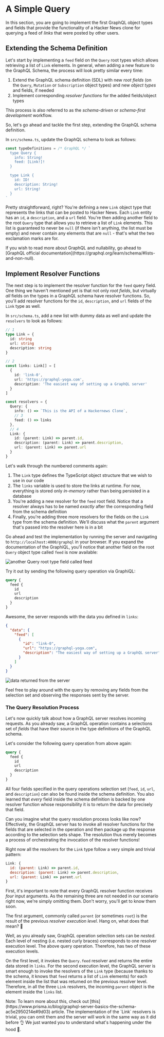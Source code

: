
# A Simple Query

In this section, you are going to implement the first GraphQL object types and fields that provide
the functionality of a Hacker News clone for querying a feed of _links_ that were posted by other
users.

## Extending the Schema Definition

Let's start by implementing a `feed` field on the `Query` root types which allows retrieving a list
of `Link` elements. In general, when adding a new feature to the GraphQL Schema, the process will
look pretty similar every time:

1. Extend the GraphQL schema definition (SDL) with new _root fields_ (on the `Query`, `Mutation` or
   `Subscription` object types) and new _object types_ and fields, if needed
2. Implement corresponding _resolver functions_ for the added fields/object types

This process is also referred to as the _schema-driven_ or _schema-first development_ workflow.

So, let's go ahead and tackle the first step, extending the GraphQL schema definition.

In `src/schema.ts`, update the GraphQL schema to look as follows:

```ts filename="src/schema.ts"
const typeDefinitions = /* GraphQL */ `
  type Query {
    info: String!
    feed: [Link!]!
  }

  type Link {
    id: ID!
    description: String!
    url: String!
  }
`
```

Pretty straightforward, right? You're defining a new `Link` object type that represents the links
that can be posted to Hacker News. Each `Link` entity has an `id`, a `description`, and a `url`
field. You're then adding another field to the root `Query` type that allows you to retrieve a list
of `Link` elements. This list is guaranteed to never be `null` (if there isn't anything, the list
must be empty) and never contain any elements that are `null` - that's what the two exclamation
marks are for.

<Callout>
  If you wish to read more about GraphQL and nullability, go ahead to [GraphQL official
  documentation](https://graphql.org/learn/schema/#lists-and-non-null).
</Callout>

## Implement Resolver Functions

The next step is to implement the resolver function for the `feed` query field. One thing we haven't
mentioned yet is that not only _root fields_, but virtually _all_ fields on the types in a GraphQL
schema have resolver functions. So, you'll add resolver functions for the `id`, `description`, and
`url` fields of the `Link` type as well.

In `src/schema.ts`, add a new list with dummy data as well and update the `resolvers` to look as
follows:

```ts filename="src/schema.ts"
// 1
type Link = {
  id: string
  url: string
  description: string
}

// 2
const links: Link[] = [
  {
    id: 'link-0',
    url: 'https://graphql-yoga.com',
    description: 'The easiest way of setting up a GraphQL server'
  }
]

const resolvers = {
  Query: {
    info: () => `This is the API of a Hackernews Clone`,
    // 3
    feed: () => links
  },
  // 4
  Link: {
    id: (parent: Link) => parent.id,
    description: (parent: Link) => parent.description,
    url: (parent: Link) => parent.url
  }
}
```

Let's walk through the numbered comments again:

1. The `Link` type defines the TypeScript object structure that we wish to use in our code
2. The `links` variable is used to store the links at runtime. For now, everything is stored only
   _in-memory_ rather than being persisted in a database
3. You're adding a new resolver for the `feed` root field. Notice that a resolver always has to be
   named _exactly_ after the corresponding field from the schema definition
4. Finally, you're adding three more resolvers for the fields on the `Link` type from the schema
   definition. We'll discuss what the `parent` argument that's passed into the resolver here is in a
   bit

Go ahead and test the implementation by running the server and navigating to
`http://localhost:4000/graphql` in your browser. If you expand the documentation of the GraphiQL,
you'll notice that another field on the root `Query` object type called `feed` is now available:

![another `Query` root type field called feed](/assets/tutorial/basic/05-a-simple-mutation/feed-link-query-response.png)

Try it out by sending the following query operation via GraphiQL:

```graphql
query {
  feed {
    id
    url
    description
  }
}
```

Awesome, the server responds with the data you defined in `links`:

```json
{
  "data": {
    "feed": [
      {
        "id": "link-0",
        "url": "https://graphql-yoga.com",
        "description": "The easiest way of setting up a GraphQL server"
      }
    ]
  }
}
```

![data returned from the server](/assets/tutorial/basic/04-a-simple-query/feed-query-response.png)

Feel free to play around with the query by removing any fields from the selection set and observing
the responses sent by the server.

### The Query Resolution Process

Let's now quickly talk about how a GraphQL server resolves incoming requests. As you already saw, a
GraphQL operation contains a selections set of _fields_ that have their source in the type
definitions of the GraphQL schema.

Let's consider the following query operation from above again:

```graphql
query {
  feed {
    id
    url
    description
  }
}
```

All four fields specified in the query operations selection set (`feed`, `id`, `url`, and
`description`) can also be found inside the schema definition. You also learned that _every_ field
inside the schema definition is backed by one resolver function whose responsibility it is to return
the data for precisely that field.

Can you imagine what the query resolution process looks like now? Effectively, the GraphQL server
has to invoke all resolver functions for the fields that are selected in the operation and then
package up the response according to the selection sets shape. The resolution thus merely becomes a
process of orchestrating the invocation of the resolver functions!

Right now all the resolvers for the `Link` type follow a very simple and trivial pattern:

```js
Link: {
  id: (parent: Link) => parent.id,
  description: (parent: Link) => parent.description,
  url: (parent: Link) => parent.url
}
```

First, it's important to note that every GraphQL resolver function receives _four_ input arguments.
As the remaining three are not needed in our scenario right now, we're simply omitting them. Don't
worry, you'll get to know them soon.

The first argument, commonly called `parent` (or sometimes `root`) is the result of the previous
_resolver execution level_. Hang on, what does that mean? 🤔

Well, as you already saw, GraphQL operation selection sets can be _nested_. Each level of nesting
(i.e. nested curly braces) corresponds to one resolver execution level. The above query operation.
Therefore, has two of these execution levels.

On the first level, it invokes the `Query.feed` resolver and returns the entire data stored in
`links`. For the second execution level, the GraphQL server is smart enough to invoke the resolvers
of the `Link` type (because thanks to the schema, it knows that `feed` returns a list of `Link`
elements) for each element inside the list that was returned on the previous resolver level.
Therefore, in all the three `Link` resolvers, the incoming `parent` object is the element inside the
`links` list.

<Callout>
  Note: To learn more about this, check out
  [this](https://www.prisma.io/blog/graphql-server-basics-the-schema-ac5e2950214e#9d03) article.
</Callout>

<Callout>
  The implementation of the `Link` resolvers is trivial, you can omit them and the server will work
  in the same way as it did before 👌 We just wanted you to understand what's happening under the
  hood 🚗.
</Callout>
